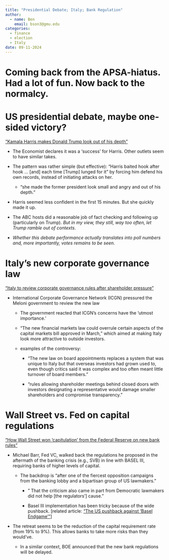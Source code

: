 ```yaml
---
title: "Presidential Debate; Italy; Bank Regulation"
author: 
  - name: Ben
    email: bson3@gmu.edu
categories: 
  - finance
  - election
  - Italy
date: 09-11-2024
---
```


# Coming back from the APSA-hiatus. Had a lot of fun. Now back to the normalcy.

# US presidential debate, maybe one-sided victory?

["Kamala Harris makes Donald Trump look out of his depth"](https://www-economist-com.mutex.gmu.edu/united-states/2024/09/11/kamala-harris-makes-donald-trump-look-out-of-his-depth)

-   The Economist declares it was a 'success' for Harris. Other outlets seem to have similar takes.

-   The pattern was rather simple (but effective): "Harris baited hook after hook ... \[and\] each time \[Trump\] lunged for it" by forcing him defend his own records, instead of initiating attacks on her.

    -   "she made the former president look small and angry and out of his depth."

-   Harris seemed less confident in the first 15 minutes. But she quickly made it up.

-   The ABC hosts did a reasonable job of fact checking and following up (particularly on Trump). *But in my view, they still, way too often, let Trump ramble out of contexts*.

-   *Whether this debate performance actually translates into poll numbers and, more importantly, votes remains to be seen.*

# Italy's new corporate governance law

["Italy to review corporate governance rules after shareholder pressure"](https://www.ft.com/content/ba71fb96-4e39-481c-aa91-3c53078bbf1c)

-   International Corporate Governance Network (ICGN) pressured the Meloni government to review the new law

    -   The government reacted that ICGN's concerns have the 'utmost importance.'

    -   "The new financial markets law could overrule certain aspects of the capital markets bill approved in March," which aimed at making Italy look more attractive to outside investors.

    -   examples of the controversy:

        -   "The new law on board appointments replaces a system that was unique to Italy but that overseas investors had grown used to, even though critics said it was complex and too often meant little turnover of board members."

        -   "rules allowing shareholder meetings behind closed doors with investors designating a representative would damage smaller shareholders and compromise transparency."

# Wall Street vs. Fed on capital regulations

["How Wall Street won ‘capitulation’ from the Federal Reserve on new bank rules"](https://www.ft.com/content/3c6e14c3-9a9a-46c8-8b4f-a10da949fb9e)

-   Michael Barr, Fed VC, walked back the regulations he proposed in the aftermath of the banking crisis (e.g., SVB) in line with BASEL III, requiring banks of higher levels of capital.

    -   The backdrop is "after one of the fiercest opposition campaigns from the banking lobby and a bipartisan group of US lawmakers."

        -   " That the criticism also came in part from Democratic lawmakers did not help \[the regulators'\] cause."

        -   Basel III implementation has been tricky because of the wide pushback. \[related article: ["The US pushback against ‘Basel Endgame’"](https://www.ft.com/content/48555d55-ca6d-4ab8-ae29-aba4d4f10f13)\]

-   The retreat seems to be the reduction of the capital requirement rate (from 19% to 9%). This allows banks to take more risks than they would've.

    -   In a similar context, BOE announced that the new bank regulations will be delayed.
